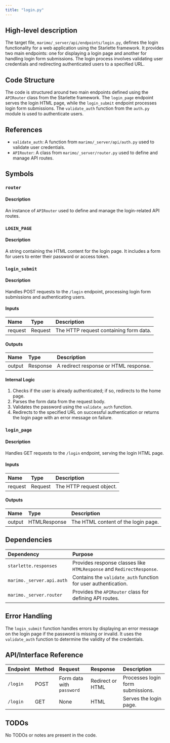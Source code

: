 ```yaml
---
title: "login.py"
---
```


## High-level description

The target file, `marimo/_server/api/endpoints/login.py`, defines the login functionality for a web application using the Starlette framework. It provides two main endpoints: one for displaying a login page and another for handling login form submissions. The login process involves validating user credentials and redirecting authenticated users to a specified URL.

## Code Structure

The code is structured around two main endpoints defined using the `APIRouter` class from the Starlette framework. The `login_page` endpoint serves the login HTML page, while the `login_submit` endpoint processes login form submissions. The `validate_auth` function from the `auth.py` module is used to authenticate users.

## References

- `validate_auth`: A function from `marimo/_server/api/auth.py` used to validate user credentials.
- `APIRouter`: A class from `marimo/_server/router.py` used to define and manage API routes.

## Symbols

### `router`
#### Description
An instance of `APIRouter` used to define and manage the login-related API routes.

### `LOGIN_PAGE`
#### Description
A string containing the HTML content for the login page. It includes a form for users to enter their password or access token.

### `login_submit`
#### Description
Handles POST requests to the `/login` endpoint, processing login form submissions and authenticating users.

#### Inputs
| Name    | Type     | Description                        |
|:--------|:---------|:-----------------------------------|
| request | Request  | The HTTP request containing form data.|

#### Outputs
| Name    | Type     | Description                        |
|:--------|:---------|:-----------------------------------|
| output  | Response | A redirect response or HTML response.|

#### Internal Logic
1. Checks if the user is already authenticated; if so, redirects to the home page.
2. Parses the form data from the request body.
3. Validates the password using the `validate_auth` function.
4. Redirects to the specified URL on successful authentication or returns the login page with an error message on failure.

### `login_page`
#### Description
Handles GET requests to the `/login` endpoint, serving the login HTML page.

#### Inputs
| Name    | Type     | Description                        |
|:--------|:---------|:-----------------------------------|
| request | Request  | The HTTP request object.           |

#### Outputs
| Name    | Type         | Description                        |
|:--------|:-------------|:-----------------------------------|
| output  | HTMLResponse | The HTML content of the login page.|

## Dependencies

| Dependency | Purpose |
|:-----------|:--------|
| `starlette.responses` | Provides response classes like `HTMLResponse` and `RedirectResponse`. |
| `marimo._server.api.auth` | Contains the `validate_auth` function for user authentication. |
| `marimo._server.router` | Provides the `APIRouter` class for defining API routes. |

## Error Handling

The `login_submit` function handles errors by displaying an error message on the login page if the password is missing or invalid. It uses the `validate_auth` function to determine the validity of the credentials.

## API/Interface Reference

| Endpoint | Method | Request | Response | Description |
|:---------|:-------|:--------|:---------|:------------|
| `/login` | POST   | Form data with `password` | Redirect or HTML | Processes login form submissions. |
| `/login` | GET    | None     | HTML      | Serves the login page. |

## TODOs

No TODOs or notes are present in the code.